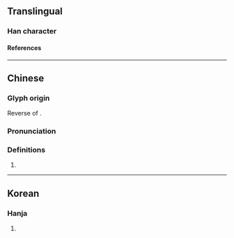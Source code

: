 {{character info/new}}
==Translingual==

===Han character===
{{Han char|rn=4|rad=丿|as=05|sn=6|four=|canj=HSMS}}

====References====
{{Han ref|kx=0083.011|hdz=10038.080|uh=3406}}

----

==Chinese==
{{zh-forms}}

===Glyph origin===
Reverse of {{zh-l|*身}}.

===Pronunciation===
{{zh-pron
|m=yǐn
|c=zaan2
|mc=y
|oc=
|ma=
|cat=
}}

===Definitions===
{{zh-hanzi}}

# {{zh-alt-form|*隱}}

----

==Korean==

===Hanja===
{{ko-hanja|hangeul=은|rv=eun|mr=ŭn|y=un|eumhun=돌아오다|ehrv=dolaoda|ehmr=tolaoda|ehy=tolaota}}

# {{defn|lang=ko|sort=丿05}}